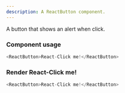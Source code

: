 ```yaml
---
description: A ReactButton component.
---
```



A button that shows an alert when click.

### Component usage
```js
<ReactButton>React-Click me!</ReactButton>
```

### Render React-Click me!

```js live
<ReactButton>React-Click me!</ReactButton>
```
